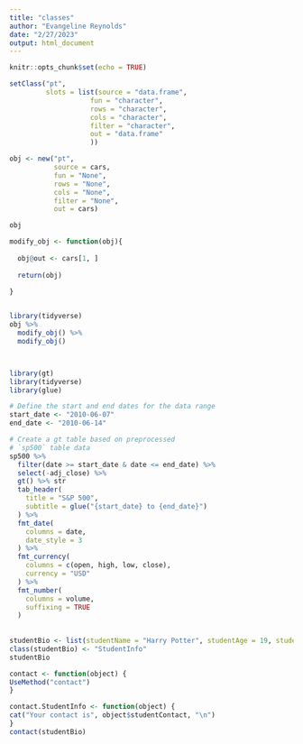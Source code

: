 ```yaml
---
title: "classes"
author: "Evangeline Reynolds"
date: "2/27/2023"
output: html_document
---
```


```r
knitr::opts_chunk$set(echo = TRUE)
```

```r
setClass("pt", 
         slots = list(source = "data.frame", 
                    fun = "character",
                    rows = "character",
                    cols = "character",
                    filter = "character",
                    out = "data.frame"
                    ))

obj <- new("pt", 
           source = cars, 
           fun = "None",
           rows = "None",
           cols = "None", 
           filter = "None",
           out = cars)

obj

modify_obj <- function(obj){
  
  obj@out <- cars[1, ]
  
  return(obj)
  
}


library(tidyverse)
obj %>% 
  modify_obj() %>% 
  modify_obj()



library(gt)
library(tidyverse)
library(glue)

# Define the start and end dates for the data range
start_date <- "2010-06-07"
end_date <- "2010-06-14"

# Create a gt table based on preprocessed
# `sp500` table data
sp500 %>%
  filter(date >= start_date & date <= end_date) %>%
  select(-adj_close) %>% 
  gt() %>% str
  tab_header(
    title = "S&P 500",
    subtitle = glue("{start_date} to {end_date}")
  ) %>%
  fmt_date(
    columns = date,
    date_style = 3
  ) %>%
  fmt_currency(
    columns = c(open, high, low, close),
    currency = "USD"
  ) %>%
  fmt_number(
    columns = volume,
    suffixing = TRUE
  )
  
  
studentBio <- list(studentName = "Harry Potter", studentAge = 19, studentContact="London")
class(studentBio) <- "StudentInfo"
studentBio

contact <- function(object) {
UseMethod("contact")
}

contact.StudentInfo <- function(object) {
cat("Your contact is", object$studentContact, "\n")
}
contact(studentBio)

```


